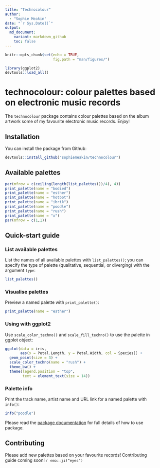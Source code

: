 ```yaml
---
title: "Technocolour"
author:
  - "Sophie Meakin"
date: "`r Sys.Date()`"
output:
  md_document:
    variant: markdown_github
    toc: false
---
```


```r

knitr::opts_chunk$set(echo = TRUE,
                      fig.path = "man/figures/")

library(ggplot2)
devtools::load_all()

```

# technocolour: colour palettes based on electronic music records

The `technocolour` package contains colour palettes based on the album artwork some of my favourite electronic music records. Enjoy!

## Installation

You can install the package from Github:

```r
devtools::install_github("sophiemeakin/technocolour")
```

## Available palettes

```r
par(mfrow = c(ceiling(length(list_palettes())/4), 4))
print_palette(name = "bodied")
print_palette(name = "esther")
print_palette(name = "hotbot")
print_palette(name = "ibrik")
print_palette(name = "poodle")
print_palette(name = "rush")
print_palette(name = "x")
par(mfrow = c(1,1))
```

## Quick-start guide

### List available palettes

List the names of all available palettes with `list_palettes()`; you can specify the type of palette (qualitative, sequential, or diverging) with the argument `type`:

```r
list_palettes()
```

### Visualise palettes

Preview a named palette with `print_palette()`:

```r
print_palette(name = "esther")
```

### Using with ggplot2

Use `scale_color_techno()` and `scale_fill_techno()` to use the palette in ggplot object:

```r

ggplot(data = iris,
       aes(x = Petal.Length, y = Petal.Width, col = Species)) +
  geom_point(size = 3) +
  scale_color_techno(name = "rush") +
  theme_bw() +
  theme(legend.position = "top",
        text = element_text(size = 14))

```

### Palette info

Print the track name, artist name and URL link for a named palette with `info()`:

```r
info("poodle")
```

Please read the [package documentation](https://sophiemeakin.github.io/technocolour/reference/index.html) for full details of how to use package.

## Contributing

Please add new palettes based on your favourite records! Contributing guide coming soon! `r emo::ji("eyes")`
